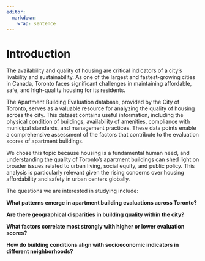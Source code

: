```yaml
---
editor: 
  markdown: 
    wrap: sentence
---
```


# Introduction

The availability and quality of housing are critical indicators of a city's livability and sustainability.
As one of the largest and fastest-growing cities in Canada, Toronto faces significant challenges in maintaining affordable, safe, and high-quality housing for its residents.

The Apartment Building Evaluation database, provided by the City of Toronto, serves as a valuable resource for analyzing the quality of housing across the city.
This dataset contains useful information, including the physical condition of buildings, availability of amenities, compliance with municipal standards, and management practices.
These data points enable a comprehensive assessment of the factors that contribute to the evaluation scores of apartment buildings.

We chose this topic because housing is a fundamental human need, and understanding the quality of Toronto's apartment buildings can shed light on broader issues related to urban living, social equity, and public policy.
This analysis is particularly relevant given the rising concerns over housing affordability and safety in urban centers globally.

The questions we are interested in studying include:

**What patterns emerge in apartment building evaluations across Toronto?**

**Are there geographical disparities in building quality within the city?**

**What factors correlate most strongly with higher or lower evaluation scores?**

**How do building conditions align with socioeconomic indicators in different neighborhoods?**

